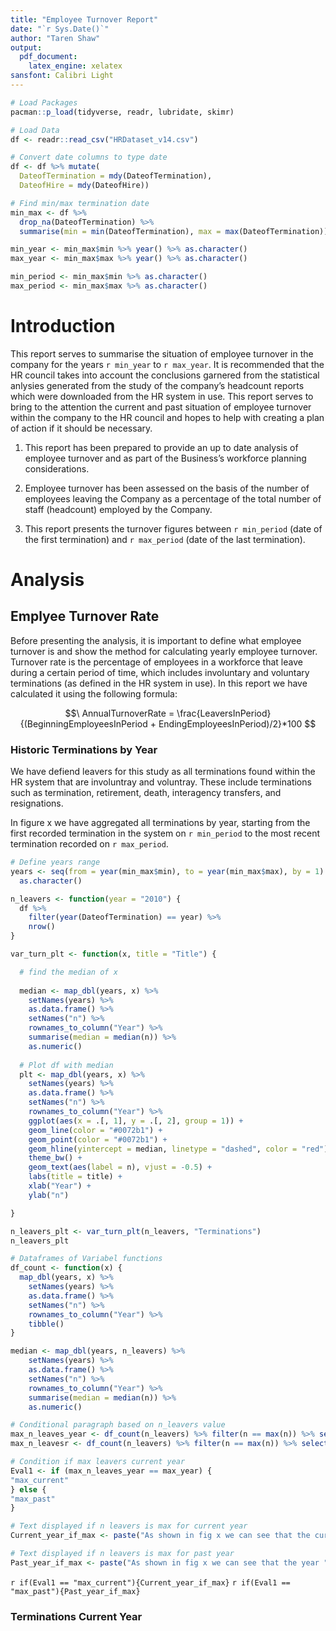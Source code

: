 ```yaml
---
title: "Employee Turnover Report"
date: "`r Sys.Date()`"
author: "Taren Shaw"
output:
  pdf_document:
    latex_engine: xelatex
sansfont: Calibri Light
---
```

```r
# Load Packages
pacman::p_load(tidyverse, readr, lubridate, skimr)
```

```r
# Load Data
df <- readr::read_csv("HRDataset_v14.csv")
```

```r
# Convert date columns to type date
df <- df %>% mutate(
  DateofTermination = mdy(DateofTermination),
  DateofHire = mdy(DateofHire))
```

```r
# Find min/max termination date
min_max <- df %>%
  drop_na(DateofTermination) %>%
  summarise(min = min(DateofTermination), max = max(DateofTermination)) 

min_year <- min_max$min %>% year() %>% as.character()
max_year <- min_max$max %>% year() %>% as.character()

min_period <- min_max$min %>% as.character()
max_period <- min_max$max %>% as.character()

```


# Introduction

This report serves to summarise the situation of employee turnover in the company for the years `r min_year` to `r max_year`. It is recommended that the HR council takes into account the conclusions garnered from the statistical anlysies generated from the study of the company's headcount reports which were downloaded from the HR system in use. This report serves to bring to the attention the current and past situation of employee turnover within the company to the HR council and hopes to help with creating a plan of action if it should be necessary.

1. This report has been prepared to provide an up to date analysis of employee turnover and as part of the Business's workforce planning considerations.

2. Employee turnover has been assessed on the basis of the number of employees leaving the Company as a percentage of the total number of staff (headcount) employed by the Company.

3. This report presents the turnover figures between `r min_period` (date of the first termination) and `r max_period` (date of the last termination).


# Analysis

## Emplyee Turnover Rate

Before presenting the analysis, it is important to define what employee turnover is and show the method for calculating yearly employee turnover. Turnover rate is the percentage of employees in a workforce that leave during a certain period of time, which includes involuntary and voluntary terminations (as defined in the HR system in use). In this report we have calculated it using the following formula:

$$\ AnnualTurnoverRate = \frac{LeaversInPeriod}{(BeginningEmployeesInPeriod + EndingEmployeesInPeriod)/2}*100   $$


### Historic Terminations by Year

We have defiend leavers for this study as all terminations found within the HR system that are involuntray and voluntray. These include terminations such as termination, retirement, death, interagency transfers, and resignations. 

In figure x we have aggregated all terminations by year, starting from the first recorded termination in the system on `r min_period` to the most recent termination recorded on `r max_period`.

```r
# Define years range
years <- seq(from = year(min_max$min), to = year(min_max$max), by = 1) %>%
  as.character()
```

```r
n_leavers <- function(year = "2010") {
  df %>%
    filter(year(DateofTermination) == year) %>%
    nrow()
}
```

```r
var_turn_plt <- function(x, title = "Title") {

  # find the median of x
  
  median <- map_dbl(years, x) %>%
    setNames(years) %>%
    as.data.frame() %>%
    setNames("n") %>%
    rownames_to_column("Year") %>%
    summarise(median = median(n)) %>%
    as.numeric()
  
  # Plot df with median
  plt <- map_dbl(years, x) %>%
    setNames(years) %>%
    as.data.frame() %>%
    setNames("n") %>%
    rownames_to_column("Year") %>%
    ggplot(aes(x = .[, 1], y = .[, 2], group = 1)) +
    geom_line(color = "#0072b1") +
    geom_point(color = "#0072b1") +
    geom_hline(yintercept = median, linetype = "dashed", color = "red") +
    theme_bw() +
    geom_text(aes(label = n), vjust = -0.5) +
    labs(title = title) +
    xlab("Year") +
    ylab("n")

}

n_leavers_plt <- var_turn_plt(n_leavers, "Terminations")
n_leavers_plt
```

```r
# Dataframes of Variabel functions
df_count <- function(x) {
  map_dbl(years, x) %>%
    setNames(years) %>%
    as.data.frame() %>%
    setNames("n") %>%
    rownames_to_column("Year") %>% 
    tibble()
}
```

```r
median <- map_dbl(years, n_leavers) %>%
    setNames(years) %>%
    as.data.frame() %>%
    setNames("n") %>%
    rownames_to_column("Year") %>%
    summarise(median = median(n)) %>%
    as.numeric()

```

```r
# Conditional paragraph based on n_leavers value
max_n_leaves_year <- df_count(n_leavers) %>% filter(n == max(n)) %>% select(Year) %>% as.character()
max_n_leavesr <- df_count(n_leavers) %>% filter(n == max(n)) %>% select(n) %>% as.character()

# Condition if max leavers current year
Eval1 <- if (max_n_leaves_year == max_year) {
"max_current"
} else {
"max_past"
}

# Text displayed if n leavers is max for current year
Current_year_if_max <- paste("As shown in fig x we can see that the current year ", max_n_leaves_year, " has the highest number of leavers"," (", max_n_leavesr ,") ", "compared to the previous years. Furthermore, the number of leavers for the current year ", max_year, "Is greater than the median", " (", median ,") ",  "As the number of leavers is greater than previous years, this report recommends that the HR council investigates this matter further, not only using a descriptive analysis, but also a diagnostic one. We recommend that a deeper study is initiated into where these leavers are coming from in the company, what type of leavers they are (voluntary or involuntary), and other compounding factors.", sep = "")

# Text displayed if n leavers is max for past year
Past_year_if_max <- paste("As shown in fig x we can see that the year ", max_n_leaves_year, " has the highest number of leavers"," (", max_n_leavesr ,"). " , "Furthermore, the number of leavers for this year " ," (", max_n_leaves_year ,") ", "is greater than the median", " (", median ,").",  "As this pertains to a past year date, if the HR council has not studied the reason for this amount of terminations it may be beneficial to do so to contrast with the current year", " (", max_year ,") ", ". We recommend that a deeper study is initiated into where these leavers came from in the company, what type of leavers they were (voluntary or involuntary), and other compounding factors.", sep = "")
```


`r if(Eval1 == "max_current"){Current_year_if_max}`
`r if(Eval1 == "max_past"){Past_year_if_max}`

### Terminations Current Year 




